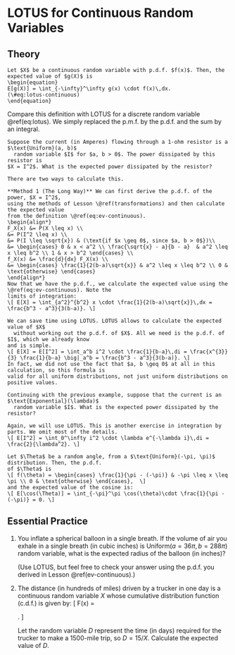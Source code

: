 # LOTUS for Continuous Random Variables {#lotus-continuous}
  
## Theory {-}

```definition
Let $X$ be a continuous random variable with p.d.f. $f(x)$. Then, the 
expected value of $g(X)$ is 
\begin{equation}
E[g(X)] = \int_{-\infty}^\infty g(x) \cdot f(x)\,dx.
(\#eq:lotus-continuous)
\end{equation}
```
Compare this definition with LOTUS for a discrete random 
variable \@ref(eq:lotus). We simply replaced the p.m.f. by the p.d.f. and 
the sum by an integral.

```example
Suppose the current (in Amperes) flowing through a 1-ohm resistor is a $\text{Uniform}(a, b)$ 
  random variable $I$ for $a, b > 0$. The power dissipated by this resistor is 
$X = I^2$. What is the expected power dissipated by the resistor?

There are two ways to calculate this. 

**Method 1 (The Long Way)** We can first derive the p.d.f. of the power, $X = I^2$, 
using the methods of Lesson \@ref(transformations) and then calculate the expected value 
from the definition \@ref(eq:ev-continuous).
\begin{align*}
F_X(x) &= P(X \leq x) \\
&= P(I^2 \leq x) \\
&= P(I \leq \sqrt{x}) & (\text{if $x \geq 0$, since $a, b > 0$})\\
&= \begin{cases} 0 & x < a^2 \\ \frac{\sqrt{x} - a}{b - a}  & a^2 \leq x \leq b^2 \\ 1 & x > b^2 \end{cases} \\
f_X(x) &= \frac{d}{dx} F_X(x) \\
&= \begin{cases} \frac{1}{2(b-a)\sqrt{x}} & a^2 \leq x \leq b^2 \\ 0 & \text{otherwise} \end{cases}
\end{align*}
Now that we have the p.d.f., we calculate the expected value using the \@ref(eq:ev-continuous). Note the 
limits of integration:
\[ E[X] = \int_{a^2}^{b^2} x \cdot \frac{1}{2(b-a)\sqrt{x}}\,dx = \frac{b^3 - a^3}{3(b-a)}. \]

We can save time using LOTUS. LOTUS allows to calculate the expected value of $X$ 
  without working out the p.d.f. of $X$. All we need is the p.d.f. of $I$, which we already know 
and is simple.
\[ E[X] = E[I^2] = \int_a^b i^2 \cdot \frac{1}{b-a}\,di = \frac{x^{3}}{3} \frac{1}{b-a} \big|_a^b = \frac{b^3 - a^3}{3(b-a)}. \]
In fact, we did not use the fact that $a, b \geq 0$ at all in this calculation, so this formula is 
valid for all uniform distributions, not just uniform distributions on positive values.
```

```example
Continuing with the previous example, suppose that the current is an $\text{Exponential}(\lambda)$ 
  random variable $I$. What is the expected power dissipated by the resistor?
  
Again, we will use LOTUS. This is another exercise in integration by parts. We omit most of the details.
\[ E[I^2] = \int_0^\infty i^2 \cdot \lambda e^{-\lambda i}\,di = \frac{2}{\lambda^2}. \]
```

```example
Let $\Theta$ be a random angle, from a $\text{Uniform}(-\pi, \pi)$ distribution. Then, the p.d.f. 
of $\Theta$ is 
\[ f(\theta) = \begin{cases} \frac{1}{\pi - (-\pi)} & -\pi \leq x \leq \pi \\ 0 & \text{otherwise} \end{cases},  \]
and the expected value of the cosine is:
\[ E[\cos(\Theta)] = \int_{-\pi}^\pi \cos(\theta)\cdot \frac{1}{\pi - (-\pi)} = 0. \]
```

## Essential Practice {-}

1. You inflate a spherical balloon in a single breath. If the volume of air you exhale in a 
single breath (in cubic inches) is $\text{Uniform}(a=36\pi, b=288\pi)$ random variable, what 
is the expected radius of the balloon (in inches)? 

    (Use LOTUS, but feel free to check 
your answer using the p.d.f. you derived in Lesson \@ref(ev-continuous).)

2. The distance (in hundreds of miles) driven by a trucker in one day is a continuous
random variable $X$ whose cumulative distribution function (c.d.f.) is given by: 
\[ F(x) = \begin{cases} 0 & x < 0 \\ x^3 / 216 & 0 \leq x \leq 6 \\ 1 & x > 6 \end{cases}. \]

    Let the random variable $D$ represent the time (in days) required for the trucker 
    to make a 1500-mile trip, so $D = 15 / X$. Calculate the expected value of $D$.

